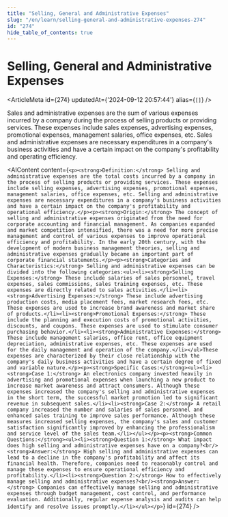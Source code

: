 ```yaml
---
title: "Selling, General and Administrative Expenses"
slug: "/en/learn/selling-general-and-administrative-expenses-274"
id: "274"
hide_table_of_contents: true
---
```



# Selling, General and Administrative Expenses

<ArticleMeta id={274} updatedAt={'2024-09-12 20:57:44'} alias={`[]`} />
<div className='border-solid border-b border-t-0 my-4 border-[var(--ifm-color-gray-300)]' />

Sales and administrative expenses are the sum of various expenses incurred by a company during the process of selling products or providing services. These expenses include sales expenses, advertising expenses, promotional expenses, management salaries, office expenses, etc. Sales and administrative expenses are necessary expenditures in a company's business activities and have a certain impact on the company's profitability and operating efficiency.

<AIContent content={`<p><strong>Definition:</strong> Selling and administrative expenses are the total costs incurred by a company in the process of selling products or providing services. These expenses include selling expenses, advertising expenses, promotional expenses, management salaries, office expenses, etc. Selling and administrative expenses are necessary expenditures in a company's business activities and have a certain impact on the company's profitability and operational efficiency.</p><p><strong>Origin:</strong> The concept of selling and administrative expenses originated from the need for corporate accounting and financial management. As companies expanded and market competition intensified, there was a need for more precise management and control of various expenses to improve operational efficiency and profitability. In the early 20th century, with the development of modern business management theories, selling and administrative expenses gradually became an important part of corporate financial statements.</p><p><strong>Categories and Characteristics:</strong> Selling and administrative expenses can be divided into the following categories:<ul><li><strong>Selling Expenses:</strong> These include salaries of sales personnel, travel expenses, sales commissions, sales training expenses, etc. These expenses are directly related to sales activities.</li><li><strong>Advertising Expenses:</strong> These include advertising production costs, media placement fees, market research fees, etc. These expenses are used to increase brand awareness and market share of products.</li><li><strong>Promotional Expenses:</strong> These include the planning and execution costs of promotional activities, discounts, and coupons. These expenses are used to stimulate consumer purchasing behavior.</li><li><strong>Administrative Expenses:</strong> These include management salaries, office rent, office equipment depreciation, administrative expenses, etc. These expenses are used for the daily management and operation of the company.</li></ul>These expenses are characterized by their close relationship with the company's daily business activities and have a certain degree of fixed and variable nature.</p><p><strong>Specific Cases:</strong><ul><li><strong>Case 1:</strong> An electronics company invested heavily in advertising and promotional expenses when launching a new product to increase market awareness and attract consumers. Although these expenses increased the company's selling and administrative expenses in the short term, the successful market promotion led to significant revenue in subsequent sales.</li><li><strong>Case 2:</strong> A retail company increased the number and salaries of sales personnel and enhanced sales training to improve sales performance. Although these measures increased selling expenses, the company's sales and customer satisfaction significantly improved by enhancing the professionalism and service level of the sales team.</li></ul></p><p><strong>Common Questions:</strong><ul><li><strong>Question 1:</strong> What impact does high selling and administrative expenses have on a company?<br/><strong>Answer:</strong> High selling and administrative expenses can lead to a decline in the company's profitability and affect its financial health. Therefore, companies need to reasonably control and manage these expenses to ensure operational efficiency and profitability.</li><li><strong>Question 2:</strong> How to effectively manage selling and administrative expenses?<br/><strong>Answer:</strong> Companies can effectively manage selling and administrative expenses through budget management, cost control, and performance evaluation. Additionally, regular expense analysis and audits can help identify and resolve issues promptly.</li></ul></p>`} id={274} />
